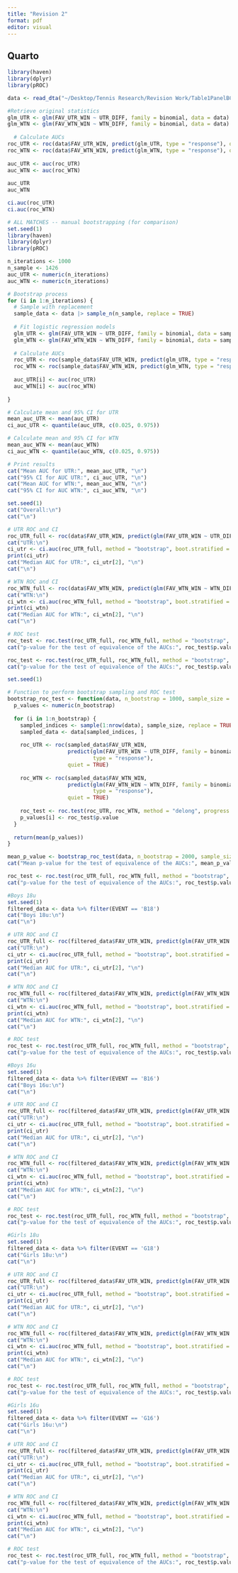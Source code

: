 ```yaml
---
title: "Revision 2"
format: pdf
editor: visual
---
```


## Quarto

```r
library(haven)
library(dplyr)
library(pROC)
```

```r
data <- read_dta("~/Desktop/Tennis Research/Revision Work/Table1PanelBC.dta")
```

```r
#Retrieve original statistics
glm_UTR <- glm(FAV_UTR_WIN ~ UTR_DIFF, family = binomial, data = data)
glm_WTN <- glm(FAV_WTN_WIN ~ WTN_DIFF, family = binomial, data = data)
  
  # Calculate AUCs
roc_UTR <- roc(data$FAV_UTR_WIN, predict(glm_UTR, type = "response"), quiet = TRUE)
roc_WTN <- roc(data$FAV_WTN_WIN, predict(glm_WTN, type = "response"), quiet = TRUE)
  
auc_UTR <- auc(roc_UTR)
auc_WTN <- auc(roc_WTN)
  
auc_UTR
auc_WTN

ci.auc(roc_UTR)
ci.auc(roc_WTN)
```

```r
# ALL MATCHES -- manual bootstrapping (for comparison)
set.seed(1)
library(haven)
library(dplyr)
library(pROC)

n_iterations <- 1000
n_sample <- 1426
auc_UTR <- numeric(n_iterations)
auc_WTN <- numeric(n_iterations)

# Bootstrap process
for (i in 1:n_iterations) {
  # Sample with replacement
  sample_data <- data |> sample_n(n_sample, replace = TRUE)
  
  # Fit logistic regression models
  glm_UTR <- glm(FAV_UTR_WIN ~ UTR_DIFF, family = binomial, data = sample_data)
  glm_WTN <- glm(FAV_WTN_WIN ~ WTN_DIFF, family = binomial, data = sample_data)
  
  # Calculate AUCs
  roc_UTR <- roc(sample_data$FAV_UTR_WIN, predict(glm_UTR, type = "response"), quiet = TRUE)
  roc_WTN <- roc(sample_data$FAV_WTN_WIN, predict(glm_WTN, type = "response"), quiet = TRUE)
  
  auc_UTR[i] <- auc(roc_UTR)
  auc_WTN[i] <- auc(roc_WTN)
  
}

# Calculate mean and 95% CI for UTR
mean_auc_UTR <- mean(auc_UTR)
ci_auc_UTR <- quantile(auc_UTR, c(0.025, 0.975))

# Calculate mean and 95% CI for WTN
mean_auc_WTN <- mean(auc_WTN)
ci_auc_WTN <- quantile(auc_WTN, c(0.025, 0.975))

# Print results
cat("Mean AUC for UTR:", mean_auc_UTR, "\n")
cat("95% CI for AUC UTR:", ci_auc_UTR, "\n")
cat("Mean AUC for WTN:", mean_auc_WTN, "\n")
cat("95% CI for AUC WTN:", ci_auc_WTN, "\n")
```

```r
set.seed(1)
cat("Overall:\n")
cat("\n")

# UTR ROC and CI
roc_UTR_full <- roc(data$FAV_UTR_WIN, predict(glm(FAV_UTR_WIN ~ UTR_DIFF, family = binomial, data = data), type = "response"), quiet = TRUE)
cat("UTR:\n")
ci_utr <- ci.auc(roc_UTR_full, method = "bootstrap", boot.stratified = TRUE, progress = "none")
print(ci_utr)
cat("Median AUC for UTR:", ci_utr[2], "\n")
cat("\n")

# WTN ROC and CI
roc_WTN_full <- roc(data$FAV_WTN_WIN, predict(glm(FAV_WTN_WIN ~ WTN_DIFF, family = binomial, data = data), type = "response"), quiet = TRUE)
cat("WTN:\n")
ci_wtn <- ci.auc(roc_WTN_full, method = "bootstrap", boot.stratified = TRUE, progress = "none")
print(ci_wtn)
cat("Median AUC for WTN:", ci_wtn[2], "\n")
cat("\n")

# ROC test
roc_test <- roc.test(roc_UTR_full, roc_WTN_full, method = "bootstrap", boot.stratified = TRUE, progress = "none")
cat("p-value for the test of equivalence of the AUCs:", roc_test$p.value, "\n")
```

```r
roc_test <- roc.test(roc_UTR_full, roc_WTN_full, method = "bootstrap", boot.stratified = FALSE, boot.n = 370, progress = "none")
cat("p-value for the test of equivalence of the AUCs:", roc_test$p.value, "\n")
```

```r
set.seed(1)

# Function to perform bootstrap sampling and ROC test
bootstrap_roc_test <- function(data, n_bootstrap = 1000, sample_size = 370) {
  p_values <- numeric(n_bootstrap)
  
  for (i in 1:n_bootstrap) {
    sampled_indices <- sample(1:nrow(data), sample_size, replace = TRUE)
    sampled_data <- data[sampled_indices, ]
    
    roc_UTR <- roc(sampled_data$FAV_UTR_WIN, 
                   predict(glm(FAV_UTR_WIN ~ UTR_DIFF, family = binomial, data = sampled_data), 
                           type = "response"), 
                   quiet = TRUE)
    
    roc_WTN <- roc(sampled_data$FAV_WTN_WIN, 
                   predict(glm(FAV_WTN_WIN ~ WTN_DIFF, family = binomial, data = sampled_data), 
                           type = "response"), 
                   quiet = TRUE)
    
    roc_test <- roc.test(roc_UTR, roc_WTN, method = "delong", progress = "none")
    p_values[i] <- roc_test$p.value
  }
  
  return(mean(p_values))
}

mean_p_value <- bootstrap_roc_test(data, n_bootstrap = 2000, sample_size = 370)
cat("Mean p-value for the test of equivalence of the AUCs:", mean_p_value, "\n")
```

```r
roc_test <- roc.test(roc_UTR_full, roc_WTN_full, method = "bootstrap", boot.n = 370,boot.stratified = FALSE, progress = "none")
cat("p-value for the test of equivalence of the AUCs:", roc_test$p.value, "\n")
```

```r
#Boys 18u
set.seed(1)
filtered_data <- data %>% filter(EVENT == 'B18')
cat("Boys 18u:\n")
cat("\n")

# UTR ROC and CI
roc_UTR_full <- roc(filtered_data$FAV_UTR_WIN, predict(glm(FAV_UTR_WIN ~ UTR_DIFF, family = binomial, data = filtered_data), type = "response"), quiet = TRUE)
cat("UTR:\n")
ci_utr <- ci.auc(roc_UTR_full, method = "bootstrap", boot.stratified = TRUE, progress = "none")
print(ci_utr)
cat("Median AUC for UTR:", ci_utr[2], "\n")
cat("\n")

# WTN ROC and CI
roc_WTN_full <- roc(filtered_data$FAV_WTN_WIN, predict(glm(FAV_WTN_WIN ~ WTN_DIFF, family = binomial, data = filtered_data), type = "response"), quiet = TRUE)
cat("WTN:\n")
ci_wtn <- ci.auc(roc_WTN_full, method = "bootstrap", boot.stratified = TRUE, progress = "none")
print(ci_wtn)
cat("Median AUC for WTN:", ci_wtn[2], "\n")
cat("\n")

# ROC test
roc_test <- roc.test(roc_UTR_full, roc_WTN_full, method = "bootstrap", boot.stratified = TRUE, progress = "none")
cat("p-value for the test of equivalence of the AUCs:", roc_test$p.value, "\n")
```

```r
#Boys 16u
set.seed(1)
filtered_data <- data %>% filter(EVENT == 'B16')
cat("Boys 16u:\n")
cat("\n")

# UTR ROC and CI
roc_UTR_full <- roc(filtered_data$FAV_UTR_WIN, predict(glm(FAV_UTR_WIN ~ UTR_DIFF, family = binomial, data = filtered_data), type = "response"), quiet = TRUE)
cat("UTR:\n")
ci_utr <- ci.auc(roc_UTR_full, method = "bootstrap", boot.stratified = TRUE, progress = "none")
print(ci_utr)
cat("Median AUC for UTR:", ci_utr[2], "\n")
cat("\n")

# WTN ROC and CI
roc_WTN_full <- roc(filtered_data$FAV_WTN_WIN, predict(glm(FAV_WTN_WIN ~ WTN_DIFF, family = binomial, data = filtered_data), type = "response"), quiet = TRUE)
cat("WTN:\n")
ci_wtn <- ci.auc(roc_WTN_full, method = "bootstrap", boot.stratified = TRUE, progress = "none")
print(ci_wtn)
cat("Median AUC for WTN:", ci_wtn[2], "\n")
cat("\n")

# ROC test
roc_test <- roc.test(roc_UTR_full, roc_WTN_full, method = "bootstrap", boot.stratified = TRUE, progress = "none")
cat("p-value for the test of equivalence of the AUCs:", roc_test$p.value, "\n")
```

```r
#Girls 18u
set.seed(1)
filtered_data <- data %>% filter(EVENT == 'G18')
cat("Girls 18u:\n")
cat("\n")

# UTR ROC and CI
roc_UTR_full <- roc(filtered_data$FAV_UTR_WIN, predict(glm(FAV_UTR_WIN ~ UTR_DIFF, family = binomial, data = filtered_data), type = "response"), quiet = TRUE)
cat("UTR:\n")
ci_utr <- ci.auc(roc_UTR_full, method = "bootstrap", boot.stratified = TRUE, progress = "none")
print(ci_utr)
cat("Median AUC for UTR:", ci_utr[2], "\n")
cat("\n")

# WTN ROC and CI
roc_WTN_full <- roc(filtered_data$FAV_WTN_WIN, predict(glm(FAV_WTN_WIN ~ WTN_DIFF, family = binomial, data = filtered_data), type = "response"), quiet = TRUE)
cat("WTN:\n")
ci_wtn <- ci.auc(roc_WTN_full, method = "bootstrap", boot.stratified = TRUE, progress = "none")
print(ci_wtn)
cat("Median AUC for WTN:", ci_wtn[2], "\n")
cat("\n")

# ROC test
roc_test <- roc.test(roc_UTR_full, roc_WTN_full, method = "bootstrap", boot.stratified = TRUE, progress = "none")
cat("p-value for the test of equivalence of the AUCs:", roc_test$p.value, "\n")
```

```r
#Girls 16u
set.seed(1)
filtered_data <- data %>% filter(EVENT == 'G16')
cat("Girls 16u:\n")
cat("\n")

# UTR ROC and CI
roc_UTR_full <- roc(filtered_data$FAV_UTR_WIN, predict(glm(FAV_UTR_WIN ~ UTR_DIFF, family = binomial, data = filtered_data), type = "response"), quiet = TRUE)
cat("UTR:\n")
ci_utr <- ci.auc(roc_UTR_full, method = "bootstrap", boot.stratified = TRUE, progress = "none")
print(ci_utr)
cat("Median AUC for UTR:", ci_utr[2], "\n")
cat("\n")

# WTN ROC and CI
roc_WTN_full <- roc(filtered_data$FAV_WTN_WIN, predict(glm(FAV_WTN_WIN ~ WTN_DIFF, family = binomial, data = filtered_data), type = "response"), quiet = TRUE)
cat("WTN:\n")
ci_wtn <- ci.auc(roc_WTN_full, method = "bootstrap", boot.stratified = TRUE, progress = "none")
print(ci_wtn)
cat("Median AUC for WTN:", ci_wtn[2], "\n")
cat("\n")

# ROC test
roc_test <- roc.test(roc_UTR_full, roc_WTN_full, method = "bootstrap", boot.stratified = TRUE, progress = "none")
cat("p-value for the test of equivalence of the AUCs:", roc_test$p.value, "\n")
```
